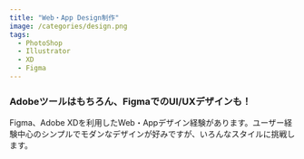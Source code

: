 ```yaml
---
title: "Web・App Design制作"
image: /categories/design.png
tags:
  - PhotoShop
  - Illustrator
  - XD
  - Figma
---
```


### Adobeツールはもちろん、FigmaでのUI/UXデザインも！

Figma、Adobe XDを利用したWeb・Appデザイン経験があります。ユーザー経験中心のシンプルでモダンなデザインが好みですが、いろんなスタイルに挑戦します。